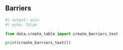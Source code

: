 ## Barriers {.appendix #app-barriers}

```python
#| output: asis
#| echo: false

from data.create_table import create_barriers_text

print(create_barriers_text())
```